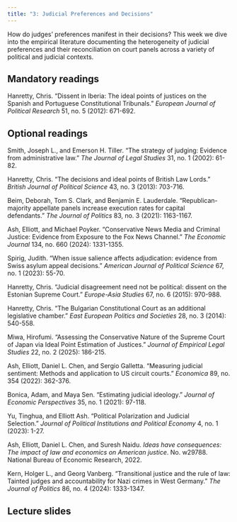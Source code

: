 ```yaml
---
title: "3: Judicial Preferences and Decisions"
---
```


How do judges' preferences manifest in their decisions? This week we dive into the empirical literature documenting the heterogeneity of judicial preferences and their reconciliation on court panels across a variety of political and judicial contexts.

## Mandatory readings

Hanretty, Chris. "Dissent in Iberia: The ideal points of justices on the Spanish and Portuguese Constitutional Tribunals." *European Journal of Political Research* 51, no. 5 (2012): 671-692.

## Optional readings

Smith, Joseph L., and Emerson H. Tiller. "The strategy of judging: Evidence from administrative law." *The Journal of Legal Studies* 31, no. 1 (2002): 61-82.

Hanretty, Chris. "The decisions and ideal points of British Law Lords." *British Journal of Political Science* 43, no. 3 (2013): 703-716.

Beim, Deborah, Tom S. Clark, and Benjamin E. Lauderdale. "Republican-majority appellate panels increase execution rates for capital defendants." *The Journal of Politics* 83, no. 3 (2021): 1163-1167.

Ash, Elliott, and Michael Poyker. "Conservative News Media and Criminal Justice: Evidence from Exposure to the Fox News Channel." *The Economic Journal* 134, no. 660 (2024): 1331-1355.

Spirig, Judith. "When issue salience affects adjudication: evidence from Swiss asylum appeal decisions." *American Journal of Political Science* 67, no. 1 (2023): 55-70.

Hanretty, Chris. "Judicial disagreement need not be political: dissent on the Estonian Supreme Court." *Europe-Asia Studies* 67, no. 6 (2015): 970-988.

Hanretty, Chris. "The Bulgarian Constitutional Court as an additional legislative chamber." *East European Politics and Societies* 28, no. 3 (2014): 540-558.

Miwa, Hirofumi. "Assessing the Conservative Nature of the Supreme Court of Japan via Ideal Point Estimation of Justices." *Journal of Empirical Legal Studies* 22, no. 2 (2025): 186-215.

Ash, Elliott, Daniel L. Chen, and Sergio Galletta. "Measuring judicial sentiment: Methods and application to US circuit courts." *Economica* 89, no. 354 (2022): 362-376.

Bonica, Adam, and Maya Sen. "Estimating judicial ideology." *Journal of Economic Perspectives* 35, no. 1 (2021): 97-118.

Yu, Tinghua, and Elliott Ash. "Political Polarization and Judicial Selection." *Journal of Political Institutions and Political Economy* 4, no. 1 (2023): 1-27.

Ash, Elliott, Daniel L. Chen, and Suresh Naidu. *Ideas have consequences: The impact of law and economics on American justice*. No. w29788. National Bureau of Economic Research, 2022.

Kern, Holger L., and Georg Vanberg. "Transitional justice and the rule of law: Tainted judges and accountability for Nazi crimes in West Germany." *The Journal of Politics* 86, no. 4 (2024): 1333-1347.

## Lecture slides

<!-- [Week 3](lectures/03-judicial-preferences.html) -->
